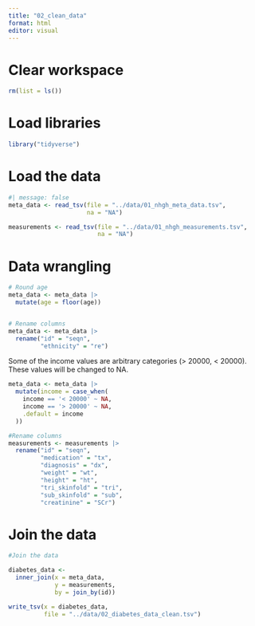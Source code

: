 ```yaml
---
title: "02_clean_data"
format: html
editor: visual
---
```


# Clear workspace

```r
rm(list = ls())
```

# Load libraries

```r
library("tidyverse")
```

# Load the data

```r
#| message: false
meta_data <- read_tsv(file = "../data/01_nhgh_meta_data.tsv",
                      na = "NA")

measurements <- read_tsv(file = "../data/01_nhgh_measurements.tsv",
                         na = "NA")
```

# Data wrangling

```r
# Round age
meta_data <- meta_data |>
  mutate(age = floor(age))


# Rename columns
meta_data <- meta_data |>
  rename("id" = "seqn",
         "ethnicity" = "re")

```

Some of the income values are arbitrary categories (\> 20000, \< 20000). These values will be changed to NA.

```r
meta_data <- meta_data |> 
  mutate(income = case_when(
    income == '< 20000' ~ NA,
    income == '> 20000' ~ NA,
    .default = income
  ))
```

```r
#Rename columns
measurements <- measurements |>
  rename("id" = "seqn",
         "medication" = "tx",
         "diagnosis" = "dx",
         "weight" = "wt",
         "height" = "ht",
         "tri_skinfold" = "tri",
         "sub_skinfold" = "sub",
         "creatinine" = "SCr")
```

# Join the data

```r
#Join the data

diabetes_data <- 
  inner_join(x = meta_data,
             y = measurements,
             by = join_by(id))
```

```r
write_tsv(x = diabetes_data,
          file = "../data/02_diabetes_data_clean.tsv")
```
